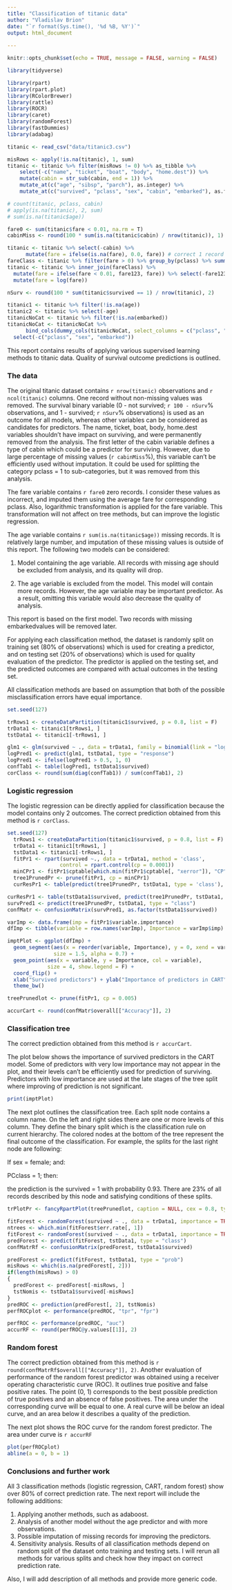 ---
title: "Classification of titanic data"
author: "Vladislav Brion"
date: "`r format(Sys.time(), '%d %B, %Y')`"
output: html_document
  
---


```{r libs, include = FALSE}

knitr::opts_chunk$set(echo = TRUE, message = FALSE, warning = FALSE)

library(tidyverse)

library(rpart)
library(rpart.plot)
library(RColorBrewer)
library(rattle)
library(ROCR)
library(caret)
library(randomForest)
library(fastDummies)
library(adabag)

```

```{r Read and transform, echo = FALSE}

titanic <- read_csv("data/titanic3.csv")

misRows <- apply(!is.na(titanic), 1, sum)
titanic <- titanic %>% filter(misRows != 0) %>% as_tibble %>% 
    select(-c("name", "ticket", "boat", "body", "home.dest")) %>% 
    mutate(cabin = str_sub(cabin, end = 1)) %>% 
    mutate_at(c("age", "sibsp", "parch"), as.integer) %>% 
    mutate_at(c("survived", "pclass", "sex", "cabin", "embarked"), as.factor)

# count(titanic, pclass, cabin)
# apply(is.na(titanic), 2, sum)
# sum(is.na(titanic$age))

fare0 <- sum(titanic$fare < 0.01, na.rm = T)
cabinMiss <- round(100 * sum(is.na(titanic$cabin) / nrow(titanic)), 1)

titanic <- titanic %>% select(-cabin) %>% 
      mutate(fare = ifelse(is.na(fare), 0.0, fare)) # correct 1 record for further imputation
fareClass <- titanic %>% filter(fare > 0) %>% group_by(pclass) %>% summarize(fare123 = median(fare))
titanic <- titanic %>% inner_join(fareClass) %>% 
  mutate(fare = ifelse(fare < 0.01, fare123, fare)) %>% select(-fare123) %>% 
  mutate(fare = log(fare))

nSurv <- round(100 * sum(titanic$survived == 1) / nrow(titanic), 2)

titanic1 <- titanic %>% filter(!is.na(age))
titanic2 <- titanic %>% select(-age)
titanicNoCat <- titanic %>% filter(!is.na(embarked)) 
titanicNoCat <- titanicNoCat %>% 
      bind_cols(dummy_cols(titanicNoCat, select_columns = c("pclass", "sex", "embarked"), remove_first_dummy = TRUE)) %>% 
  select(-c("pclass", "sex", "embarked"))

```

This report contains results of applying various supervised learning methods to titanic data. Quality of survival outcome predictions is outlined.

### The data

The original titanic dataset contains `r nrow(titanic)` observations and `r ncol(titanic)` columns. One record without non-missing values was removed. The survival binary variable (0 - not survived; `r 100 - nSurv`% observations, and 1 - survived; `r nSurv`% observations) is used as an outcome for all models, whereas other variables can be considered as candidates for predictors. The name, ticket, boat, body, home.dest variables shouldn't have impact on surviving, and were permanently removed from the analysis. The first letter of the cabin variable defines a type of cabin which could be a predictor for surviving. However, due to large percentage of missing values (`r cabinMiss`%), this variable can't be efficiently used without imputation. It could be used for splitting the category pclass = 1 to sub-categories, but it was removed from this analysis.

The fare variable contains `r fare0` zero records. I consider these values as incorrect, and imputed them using the average fare for corresponding pclass. Also, logarithmic transformation is applied for the fare variable. This transformation will not affect on tree methods, but can improve the logistic regression.

The age variable contains `r sum(is.na(titanic$age))` missing records. It is relatively large number, and imputation of these missing values is outside of this report. The following two models can be considered:

1. Model containing the age variable. All records with missing age should be excluded from analysis, and its quality will drop.

2. The age variable is excluded from the model. This model will contain more records. However, the age variable may be important predictor. As a result, omitting this variable would also decrease the quality of analysis.

This report is based on the first model. Two records with missing embarkedvalues will be removed later.

For applying each classification method, the dataset is randomly split on training set (80% of observations) which is used for creating a predictor, and on testing set (20% of observations) which is used for quality evaluation of the predictor. The predictor is applied on the testing set, and the predicted outcomes are compared with actual outcomes in the testing set. 

All classification methods are based on assumption that both of the possible misclassification errors have equal importance.

```{r logistic regression, echo = FALSE}

set.seed(127)

trRows1 <- createDataPartition(titanic1$survived, p = 0.8, list = F)
trData1 <- titanic1[trRows1, ]
tstData1 <- titanic1[-trRows1, ]

glm1 <- glm(survived ~ ., data = trData1, family = binomial(link = "logit"), na.action = na.exclude)
logPred1 <- predict(glm1, tstData1, type = "response")
logPred1 <- ifelse(logPred1 > 0.5, 1, 0)
confTab1 <- table(logPred1, tstData1$survived)
corClass <- round(sum(diag(confTab1)) / sum(confTab1), 2)

```

### Logistic regression

The logistic regression can be directly applied for classification because the model contains only 2 outcomes. The correct prediction obtained from this method is `r corClass`.

```{r classification tree, echo = FALSE}

set.seed(127)
  trRows1 <- createDataPartition(titanic1$survived, p = 0.8, list = F)
  trData1 <- titanic1[trRows1, ]
  tstData1 <- titanic1[-trRows1, ]
  fitPr1 <- rpart(survived ~., data = trData1, method = 'class', 
                 control = rpart.control(cp = 0.0001))
  minCPr1 <- fitPr1$cptable[which.min(fitPr1$cptable[, "xerror"]), "CP"]
  tree1PrunedPr <- prune(fitPr1, cp = minCPr1)
  curResPr1 <- table(predict(tree1PrunedPr, tstData1, type = 'class'), tstData1$survived)

curResPr1 <- table(tstData1$survived, predict(tree1PrunedPr, tstData1, type = 'class'))
survPred1 <- predict(tree1PrunedPr, tstData1, type = "class")
confMatr <- confusionMatrix(survPred1, as.factor(tstData1$survived))

varImp <- data.frame(imp = fitPr1$variable.importance)
dfImp <- tibble(variable = row.names(varImp), Importance = varImp$imp) %>% arrange(Importance)

imptPlot <- ggplot(dfImp) +
  geom_segment(aes(x = reorder(variable, Importance), y = 0, xend = variable, yend = Importance), 
               size = 1.5, alpha = 0.7) +
  geom_point(aes(x = variable, y = Importance, col = variable), 
             size = 4, show.legend = F) +
  coord_flip() +
  xlab("Survived predictors") + ylab("Importance of predictors in CART") + 
  theme_bw()

treePrunedlot <- prune(fitPr1, cp = 0.005)

accurCart <- round(confMatr$overall[["Accuracy"]], 2)

```

### Classification tree

The correct prediction obtained from this method is `r accurCart`.

The plot below shows the importance of survived predictors in the CART model. Some of predictors with very low importance may not appear in the plot, and their levels can't be efficiently used for prediction of surviving. Predictors with low importance are used at the late stages of the tree split where improving of prediction is not significant.

```{r importance plot, echo = FALSE}

print(imptPlot)

```

The next plot outlines the classification tree. Each split node contains a column name. On the left and right sides there are one or more levels of this column. They define the binary split which is the classification rule on current hierarchy. The colored nodes at the bottom of the tree represent the final outcome of the classification. For example, the splits for the last right node are following:

If sex = female; and:

PCclass = 1; then:

the prediction is the survived = 1 with probability 0.93. There are 23% of all records described by this node and satisfying conditions of these splits.


```{r tree plot, echo = FALSE}

trPlotPr <- fancyRpartPlot(treePrunedlot, caption = NULL, cex = 0.8, type = 5)

```

```{r random forest, echo = FALSE}

fitForest <- randomForest(survived ~ ., data = trData1, importance = TRUE, na.action = na.omit)
ntrees <- which.min(fitForest$err.rate[, 1])
fitForest <- randomForest(survived ~ ., data = trData1, importance = TRUE, na.action = na.omit, ntree = ntrees)
predForest <- predict(fitForest, tstData1, type = "class")
confMatrRf <- confusionMatrix(predForest, tstData1$survived)

predForest <- predict(fitForest, tstData1, type = "prob")
misRows <- which(is.na(predForest[, 2]))
if(length(misRows) > 0)
{
  predForest <- predForest[-misRows, ]
  tstNomis <- tstData1$survived[-misRows]
}  
predROC <- prediction(predForest[, 2], tstNomis)
perfROCplot <- performance(predROC, "tpr", "fpr")

perfROC <- performance(predROC, "auc")
accurRF <- round(perfROC@y.values[[1]], 2)

```

### Random forest

The correct prediction obtained from this method is `r round(confMatrRf$overall[["Accuracy"]], 2)`. Another evaluation of performance of the random forest predictor was obtained using a receiver operating characteristic curve (ROC). It outlines true positive and false positive rates. The point (0, 1) corresponds to the best possible prediction of true positives and an absence of false positives. The area under the corresponding curve will be equal to one. A real curve will be below an ideal curve, and an area below it describes a quality of the prediction.

The next plot shows the ROC curve for the random forest predictor. The area under curve is `r accurRF`

``` {r ROC plot, echo = FALSE}

plot(perfROCplot)
abline(a = 0, b = 1)

```

### Conclusions and further work

All 3 classification methods (logistic regression, CART, random forest) show over 80% of correct prediction rate. The next report will include the following additions:

1. Applying another methods, such as adaboost.
2. Analysis of another model without the age predictor and with more observations.
3. Possible imputation of missing records for improving the predictors.
4. Sensitivity analysis. Results of all classification methods depend on random split of the dataset onto training and testing sets. I will rerun all methods for various splits and check how they impact on correct prediction rate.

Also, I will add description of all methods and provide more generic code.






